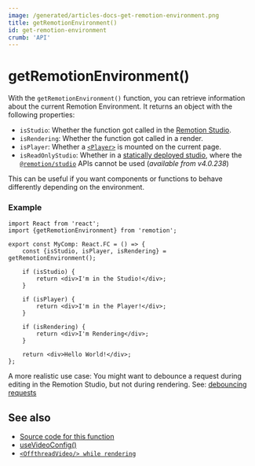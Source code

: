 ```yaml
---
image: /generated/articles-docs-get-remotion-environment.png
title: getRemotionEnvironment()
id: get-remotion-environment
crumb: 'API'
---
```


# getRemotionEnvironment()<AvailableFrom v="4.0.25" />

With the `getRemotionEnvironment()` function, you can retrieve information about the current Remotion Environment.
It returns an object with the following properties:

- `isStudio`: Whether the function got called in the [Remotion Studio](/docs/cli/studio).
- `isRendering`: Whether the function got called in a render.
- `isPlayer`: Whether a [`<Player>`](/docs/player) is mounted on the current page.
- `isReadOnlyStudio`: Whether in a [statically deployed studio](https://www.remotion.dev/docs/studio/deploy-static), where the [`@remotion/studio`](/docs/studio/api) APIs cannot be used (_available from v4.0.238_)

This can be useful if you want components or functions to behave differently depending on the environment.

### Example

```tsx twoslash
import React from 'react';
import {getRemotionEnvironment} from 'remotion';

export const MyComp: React.FC = () => {
	const {isStudio, isPlayer, isRendering} = getRemotionEnvironment();

	if (isStudio) {
		return <div>I'm in the Studio!</div>;
	}

	if (isPlayer) {
		return <div>I'm in the Player!</div>;
	}

	if (isRendering) {
		return <div>I'm Rendering</div>;
	}

	return <div>Hello World!</div>;
};
```

A more realistic use case: You might want to debounce a request during editing in the Remotion Studio, but not during rendering. See: [debouncing requests](/docs/data-fetching#debouncing-requests)

## See also

- [Source code for this function](https://github.com/remotion-dev/remotion/blob/main/packages/core/src/get-remotion-environment.ts)
- [useVideoConfig()](/docs/use-video-config)
- [`<OffthreadVideo/> while rendering`](/docs/miscellaneous/snippets/offthread-video-while-rendering)
